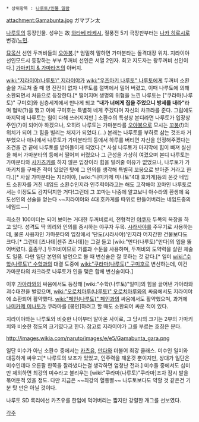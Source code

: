 * 상위항목 : [[나루토/인물 일람]]

attachment:Gamabunta.jpg
ガマブン太

[[나루토]]의 등장인물. 성우는 故 [[와타베 타케시]], 질풍전 5기 극장판부터는 [[나카 히로시]]로 변경/[[노민]].

[[묘목산]] 선인 두꺼비들의 [[오야붕]].[* 엄밀히 말하면 가마분타는 돌격대장 위치. 지라이야 선인모드시 등장하는 부부 두꺼비 선인은 서열 2인자. 최고 지도자는 왕두꺼비 선인이다.] [[가마키치 & 가마타츠]]의 아버지.

[[wiki:"지라이야(나루토)" 지라이야]]가 [[wiki:"우즈마키 나루토" 나루토]]에게 두꺼비 소환술을 가르쳐 줄 때 영 진전이 없자 나루토를 절벽에서 밀어 버렸고, 이때 나루토에 의해 소환되면서 처음으로 등장한다.[* 떨어지며 생명의 위협을 느낀 나루토는 ["쿠라마(나루토)" 구미호]와 심층세계에서 만나게 되고 '''"내가 너에게 집을 주었으니 방세를 내라"'''라며 협박(?)을 했고 이에 구미호는 특별히 네게 주겠다며 자신의 차크라를 준다. 그럼에도 마지막에 나루토는 힘이 다해 쓰러지지만.] 소환수의 특성상 본디라면 나루토가 입장상 주인(?)이 되어야 하겠으나, 오히려 나루토는 가마분타를 [[오야붕]]으로 모시는 [[꼬붕]](!)의 위치가 되어 그 힘을 빌리는 처지가 되었다.(...) 본래는 나루토를 부하로 삼는 것조차 거부했으나 애니에서 나루토가 가마분타의 등에서 하루를 버티면 자신을 인정해주겠다는 조건을 건 끝에 나루토를 받아들이게 되었다.[* 사실 나루토가 마지막에 힘이 빠져 실신을 해서 가마분타의 등에서 떨어져 버렸으나 그 근성을 가상히 여겼으며 본디 나루토는 가마분타와 [[사카즈키]]를 하지 않은 입장이라 힘을 빌려줄 이유가 없었으나, 나루토가 가마키치를 구해준 적이 있었던 탓에 그 인의를 생각해 특별히 꼬붕으로 받아준 거라고 한다.][* 사실 가마분타는 지라이야, [wiki:"나미카제 미나토"4대 호카게]등의 온갖 네임드 소환자를 거친 네임드 소환수인지라 인주력이라고는 해도 고작해야 꼬마인 나루토로서는 이정도도 감지덕지한 거다!그런데 그 꼬마는 나중에 알고보니 아수라의 환생에 육도선인의 선술을 얻는다 ~~지라이야와 4대 호카게를 따위로 만들어버리는 네임드중의 네임드~~]

최소한 100미터는 되어 보이는 거대한 두꺼비로서, 전형적인 [[야쿠자]] 두목의 복장을 하고 있다. 성격도 딱 의리와 인의를 중시하는 야쿠자 두목. [[시라사야]]를 주무기로 사용하는데, 물론 사용자인 가마분타의 입장에서 '단도(시라사야)'인지라 어지간한 건물보다도 크다.[* 그런데 [츠나데|센쥬 츠나데]는 그걸 들고 [wiki:"만다(나루토)"만다]의 입을 뚫어버렸다. 흠좀무.] 두꺼비이므로 기름과 수둔을 사용하며, 두꺼비의 도약력을 살린 체술도 일품. 다만 일단 본인의 발언으로 볼 때 변신술은 잘 못하는 것 같다.[* 일미 [[wiki:"수학(나루토)" 수학]]과의 대결 도중에 [[wiki:"쿠라마(나루토)" 구미호]]로 변신하는데, 이건 가마분타의 차크라로 나루토가 인을 맺은 합체 변신술이다.]

이후 [[가아라]]와의 싸움에서도 등장해 [wiki:"수학(나루토)"일미]의 힘을 끌어낸 가아라와 괴수대전을 벌였으며, [[wiki:"오로치마루(나루토)" 오로치마루]]와의 싸움에서도 지라이야에 소환되어 활약했다. [[wiki:"페인(나루토)" 페인]]과의 싸움에서도 활약했으며, 과거에 [[나미카제 미나토]]가 쿠라마를 [봉인]하려고 할 때도 소환되어 싸운 적이 있다.

지라이야와는 나루토와 비슷한 나이부터 알아온 사이로, 그 당시의 크기는 2부의 가마키치와 비슷한 정도의 크기였다고 한다. 참고로 지라이야가 그를 부르는 호칭은 분타.

http://images.wikia.com/naruto/images/e/e5/Gamabunta_gara.png

일단 미수가 아닌 소환수 중에서는 [[카츠유]], [[만다]]와 더불어 최강 클래스. 미수인 일미와 대등하게 싸우고[* 나루토의 보조가 있었고, 인주력을 깨운것 뿐이지만, 상대가 일단은 미수인데다 오른팔 한쪽을 잘라냈다는걸 생각하면 엄청난 전과.] 미수들 중에서도 십미만 제외하면 최강의 미수라고 불리우는 [wiki:"쿠라마(나루토)"쿠라마]조차 잠시 발을 묶어둔적 있을 정도. 다만 지금은 ~~최강의 혈통빨~~ 나루토보다도 약할 것 같은건 기분 탓 만은 아닐 것이다.

나루토 SD 록리에선 카츠유를 한입에 먹어버리는 짧지만 강렬한 개그를 선보였다.

[[각주]]

